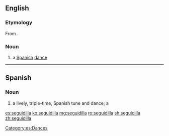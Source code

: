 ==English==

===Etymology===
From {{etyl|es|en}} {{m|es|seguidilla}}.

===Noun===
{{en-noun}}

# a [[Spanish]] [[dance]]

----

==Spanish==

===Noun===
{{es-noun|f}}

# a lively, triple-time, Spanish tune and dance; a {{l|en|seguidilla}}

[[Category:es:Dances]]

[[es:seguidilla]]
[[ko:seguidilla]]
[[mg:seguidilla]]
[[ro:seguidilla]]
[[sh:seguidilla]]
[[zh:seguidilla]]